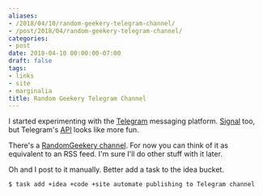 ```yaml
---
aliases:
- /2018/04/10/random-geekery-telegram-channel/
- /post/2018/04/random-geekery-telegram-channel/
categories:
- post
date: 2018-04-10 00:00:00-07:00
draft: false
tags:
- links
- site
- marginalia
title: Random Geekery Telegram Channel
---
```


I started experimenting with the [Telegram][] messaging platform. [Signal][] too, but Telegram's [API][] looks
like more fun.

[Telegram]: https://telegram.org/
[Signal]: https://signal.org/
[API]: https://core.telegram.org/api

There's a [RandomGeekery channel][]. For now you can think of it as equivalent to an RSS feed. I'm sure I'll
do other stuff with it later.

Oh and I post to it manually. Better add a task to the idea bucket.

[RandomGeekery channel]: https://t.me/RandomGeekery

```
$ task add +idea +code +site automate publishing to Telegram channel
```
